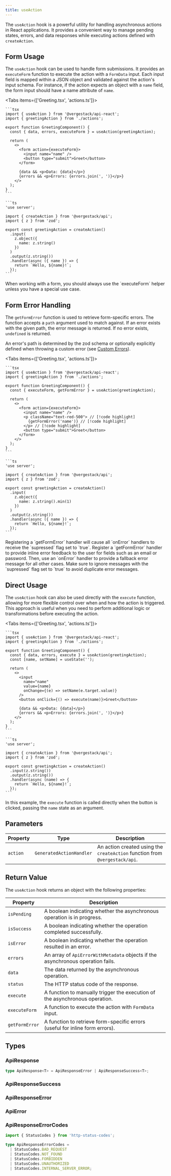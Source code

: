 ```yaml
---
title: useAction
---
```



The `useAction` hook is a powerful utility for handling asynchronous actions in React applications. It provides a convenient way to manage pending states, errors, and data responses while executing actions defined with `createAction`.

## Form Usage

The `useAction` hook can be used to handle form submissions. It provides an `executeForm` function to execute the action with a `FormData` input. Each input field is mapped within a JSON object and validated against the action's input schema. For instance, if the action expects an object with a `name` field, the form input should have a name attribute of `name`.

<Tabs items={['Greeting.tsx', 'actions.ts']}>
  <Tab value="Greeting.tsx">

    ```tsx
    import { useAction } from '@vergestack/api-react';
    import { greetingAction } from './actions';

    export function GreetingComponent() {
      const { data, errors, executeForm } = useAction(greetingAction);

      return (
        <>
          <form action={executeForm}>
            <input name="name" />
            <button type="submit">Greet</button>
          </form>

          {data && <p>Data: {data}</p>}
          {errors && <p>Errors: {errors.join(', ')}</p>}
        </>
      );
    }
    ```

  </Tab>
  <Tab value="actions.ts">
  
    ```ts
    'use server';

    import { createAction } from '@vergestack/api';
    import { z } from 'zod';

    export const greetingAction = createAction()
      .input(
        z.object({
          name: z.string()
        })
      )
      .output(z.string())
      .handler(async ({ name }) => {
        return `Hello, ${name}!`;
      });
    ```

  </Tab>
</Tabs>

<Callout title="Note">
  When working with a form, you should always use the `executeForm` helper
  unless you have a special use case.
</Callout>

## Form Error Handling

The `getFormError` function is used to retrieve form-specific errors. The function accepts a `path` argument used to match against. If an error exists with the given path, the error message is returned. If no error exists, `undefined` is returned.

An error's path is determined by the zod schema or optionally explicitly defined when throwing a custom error (see [Custom Errors](/docs/api/customErrors)).

<Tabs items={['Greeting.tsx', 'actions.ts']}>
  <Tab value="Greeting.tsx">

    ```tsx
    import { useAction } from '@vergestack/api-react';
    import { greetingAction } from './actions';

    export function GreetingComponent() {
      const { executeForm, getFormError } = useAction(greetingAction);

      return (
        <>
          <form action={executeForm}>
            <input name="name" />
            <p className="text-red-500"> // [!code highlight]
              {getFormError('name')} // [!code highlight]
            </p> // [!code highlight]
            <button type="submit">Greet</button>
          </form>
        </>
      );
    }
    ```

  </Tab>
  <Tab value="actions.ts">
  
    ```ts
    'use server';

    import { createAction } from '@vergestack/api';
    import { z } from 'zod';

    export const greetingAction = createAction()
      .input(
        z.object({
          name: z.string().min(1)
        })
      )
      .output(z.string())
      .handler(async ({ name }) => {
        return `Hello, ${name}!`;
      });
    ```

  </Tab>
</Tabs>

<Callout title="Note" type="warn">
  Registering a `getFormError` handler will cause all `onError` handlers to
  receive the `supressed` flag set to `true`.
</Callout>

<Callout title="Suggestion">
  Register a `getFormError` handler to provide inline error feedback to the user
  for fields such as an email or password. Then, use an `onError` handler to
  provide a fallback error message for all other cases. Make sure to ignore
  messages with the `supressed` flag set to `true` to avoid duplicate error
  messages.
</Callout>

## Direct Usage

The `useAction` hook can also be used directly with the `execute` function, allowing for more flexible control over when and how the action is triggered. This approach is useful when you need to perform additional logic or transformations before executing the action.

<Tabs items={['Greeting.tsx', 'actions.ts']}>
  <Tab value="Greeting.tsx">

    ```tsx
    import { useAction } from '@vergestack/api-react';
    import { greetingAction } from './actions';

    export function GreetingComponent() {
      const { data, errors, execute } = useAction(greetingAction);
      const [name, setName] = useState('');

      return (
        <>
          <input
            name="name"
            value={name}
            onChange={(e) => setName(e.target.value)}
          />
          <button onClick={() => execute(name)}>Greet</button>

          {data && <p>Data: {data}</p>}
          {errors && <p>Errors: {errors.join(', ')}</p>}
        </>
      );
    }
    ```

  </Tab>
  <Tab value="actions.ts">
  
    ```ts
    'use server';

    import { createAction } from '@vergestack/api';
    import { z } from 'zod';

    export const greetingAction = createAction()
      .input(z.string())
      .output(z.string())
      .handler(async (name) => {
        return `Hello, ${name}!`;
      });
    ```

  </Tab>
</Tabs>

In this example, the `execute` function is called directly when the button is clicked, passing the `name` state as an argument.

## Parameters

| Property | Type                     | Description                                                                 |
| -------- | ------------------------ | --------------------------------------------------------------------------- |
| `action` | `GeneratedActionHandler` | An action created using the `createAction` function from `@vergestack/api`. |

## Return Value

The `useAction` hook returns an object with the following properties:

| Property       | Description                                                                     |
| -------------- | ------------------------------------------------------------------------------- |
| `isPending`    | A boolean indicating whether the asynchronous operation is in progress.         |
| `isSuccess`    | A boolean indicating whether the operation completed successfully.              |
| `isError`      | A boolean indicating whether the operation resulted in an error.                |
| `errors`       | An array of `ApiErrorWithMetadata` objects if the asynchronous operation fails. |
| `data`         | The data returned by the asynchronous operation.                                |
| `status`       | The HTTP status code of the response.                                           |
| `execute`      | A function to manually trigger the execution of the asynchronous operation.     |
| `executeForm`  | A function to execute the action with `FormData` input.                         |
| `getFormError` | A function to retrieve form-specific errors (useful for inline form errors).    |

## Types

### ApiResponse

```ts
type ApiResponse<T> = ApiResponseError | ApiResponseSuccess<T>;
```

### ApiResponseSuccess

<AutoTypeTable path="content/types.ts" name="ApiResponseSuccess" />

### ApiResponseError

<AutoTypeTable path="content/types.ts" name="ApiResponseError" />

### ApiError

<AutoTypeTable path="content/types.ts" name="ApiError" />

### ApiResponseErrorCodes

```ts file="responses.ts"
import { StatusCodes } from 'http-status-codes';

type ApiResponseErrorCodes =
  | StatusCodes.BAD_REQUEST
  | StatusCodes.NOT_FOUND
  | StatusCodes.FORBIDDEN
  | StatusCodes.UNAUTHORIZED
  | StatusCodes.INTERNAL_SERVER_ERROR;
```

